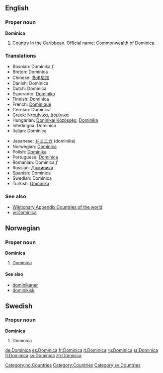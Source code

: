 ==English==
===Proper noun===
'''Dominica'''
# Country in the Caribbean. Official name: Commonwealth of Dominica.

===Translations===
{{top}}
*Bosnian: Dominika ''f''
*Breton: Dominica
*Chinese: [[多米尼加]]
*Danish: Dominica
*Dutch: Dominica
*Esperanto: [[Dominiko]]
*Finnish: Dominica
*French: [[Dominique]]
*German: Dominica
*Greek: [[Ντομίνικα]], [[Δομίνικα]]
*Hungarian: [[Doninikai Közösség]], [[Dominika]]
*Interlingua: Dominica
*Italian: Dominica
{{mid}}
*Japanese: [[ドミニカ]] (dominika)
*Norwegian: [[#Norwegian|Dominica]]
*Polish: [[Dominika]]
*Portuguese: [[Domínica]]
*Romanian: Dominica ''f''
*Russian: [[Доминика]]
*Spanish: Dominica
*Swedish: Dominica
*Turkish: [[Dominika]]
{{bottom}}

===See also===
*[[Wiktionary Appendix:Countries of the world]]
*[[w:Dominica]]

==Norwegian==
===Proper noun===
[[Category:no:Countries]]
'''Dominica'''
#[[#English|Dominica]]
====See also====
*[[dominikaner]]
*[[dominikisk]]

==Swedish==
===Proper noun===
'''Dominica'''

#Dominica

[[Category:Countries]]
[[Category:sv:Countries]]

[[de:Dominica]]
[[es:Dominica]]
[[fr:Dominica]]
[[it:Dominica]]
[[ru:Dominica]]
[[sr:Dominica]]
[[fi:Dominica]]
[[sv:Dominica]]
[[zh:Dominica]]